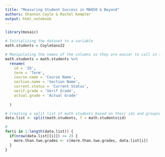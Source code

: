```yaml
---
title: "Measuring Student Success in MA050 & Beyond"
authors: Shannon Coyle & Rachel Kempter
output: html_notebook
---
```


```r
library(mosaic)
```


```r
# Initializing the dataset to a variable
math.students = CoyleSans22
```

```r
# Manipulating the names of the columns so they are easier to call in the future
math.students = math.students %>% 
  rename(
    id = 'ID', 
    term = 'Term',
    course.name = 'Course Name',
    section.name = 'Section Name',
    current.status = 'Current Status',
    verif.grade = 'Verif Grade',
    actual.grade = 'Actual Grade'
    
  )
```

```r
# Creating a split list of math students based on their ids and grouping them together
data.list <- split(math.students, f = math.students$id)
```

```r
# 
for(i in 1:length(data.list)) {
  if(nrow(data.list[[i]]) >= 2) {
    more.than.two.grades <- c(more.than.two.grades, data.list[i])
  }
}
```

